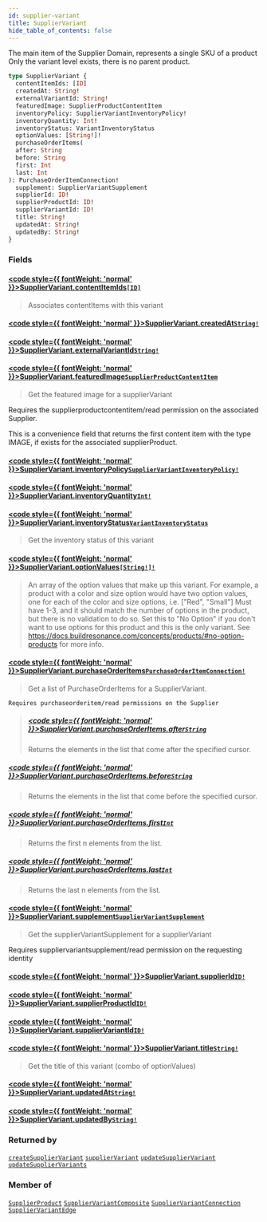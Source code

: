 ```yaml
---
id: supplier-variant
title: SupplierVariant
hide_table_of_contents: false
---
```








The main item of the Supplier Domain, represents a single SKU of a product
Only the variant level exists, there is no parent product.

```graphql
type SupplierVariant {
  contentItemIds: [ID]
  createdAt: String!
  externalVariantId: String!
  featuredImage: SupplierProductContentItem
  inventoryPolicy: SupplierVariantInventoryPolicy!
  inventoryQuantity: Int!
  inventoryStatus: VariantInventoryStatus
  optionValues: [String!]!
  purchaseOrderItems(
  after: String
  before: String
  first: Int
  last: Int
): PurchaseOrderItemConnection!
  supplement: SupplierVariantSupplement
  supplierId: ID!
  supplierProductId: ID!
  supplierVariantId: ID!
  title: String!
  updatedAt: String!
  updatedBy: String!
}
```


### Fields

#### [<code style={{ fontWeight: 'normal' }}>SupplierVariant.<b>contentItemIds</b></code>](#)<Bullet />[`[ID]`](/supply/api/graphql-admin/reference/scalars/id) <Badge class="secondary" text="list"/> <Badge class="secondary" text="scalar"/>
> Associates contentItems with this variant
> 

#### [<code style={{ fontWeight: 'normal' }}>SupplierVariant.<b>createdAt</b></code>](#)<Bullet />[`String!`](/supply/api/graphql-admin/reference/scalars/string) <Badge class="secondary" text="non-null"/> <Badge class="secondary" text="scalar"/>
> 
> 

#### [<code style={{ fontWeight: 'normal' }}>SupplierVariant.<b>externalVariantId</b></code>](#)<Bullet />[`String!`](/supply/api/graphql-admin/reference/scalars/string) <Badge class="secondary" text="non-null"/> <Badge class="secondary" text="scalar"/>
> 
> 

#### [<code style={{ fontWeight: 'normal' }}>SupplierVariant.<b>featuredImage</b></code>](#)<Bullet />[`SupplierProductContentItem`](/supply/api/graphql-admin/reference/objects/supplier-product-content-item) <Badge class="secondary" text="object"/>
> Get the featured image for a supplierVariant

Requires the supplierproductcontentitem/read permission on the associated Supplier.

This is a convenience field that returns the first content item with the type
IMAGE, if exists for the associated supplierProduct.
> 

#### [<code style={{ fontWeight: 'normal' }}>SupplierVariant.<b>inventoryPolicy</b></code>](#)<Bullet />[`SupplierVariantInventoryPolicy!`](/supply/api/graphql-admin/reference/enums/supplier-variant-inventory-policy) <Badge class="secondary" text="non-null"/> <Badge class="secondary" text="enum"/>
> 
> 

#### [<code style={{ fontWeight: 'normal' }}>SupplierVariant.<b>inventoryQuantity</b></code>](#)<Bullet />[`Int!`](/supply/api/graphql-admin/reference/scalars/int) <Badge class="secondary" text="non-null"/> <Badge class="secondary" text="scalar"/>
> 
> 

#### [<code style={{ fontWeight: 'normal' }}>SupplierVariant.<b>inventoryStatus</b></code>](#)<Bullet />[`VariantInventoryStatus`](/supply/api/graphql-admin/reference/enums/variant-inventory-status) <Badge class="secondary" text="enum"/>
> Get the inventory status of this variant
> 

#### [<code style={{ fontWeight: 'normal' }}>SupplierVariant.<b>optionValues</b></code>](#)<Bullet />[`[String!]!`](/supply/api/graphql-admin/reference/scalars/string) <Badge class="secondary" text="non-null"/> <Badge class="secondary" text="scalar"/>
> An array of the option values that make up this variant.
For example, a product with a color and size option would have two option values,
one for each of the color and size options, i.e. ["Red", "Small"]
Must have 1-3, and it should match the number of options in the product, but there is no validation to do so.
Set this to "No Option" if you don't want to use options for this product and this is the only variant.
See https://docs.buildresonance.com/concepts/products/#no-option-products for more info.
> 

#### [<code style={{ fontWeight: 'normal' }}>SupplierVariant.<b>purchaseOrderItems</b></code>](#)<Bullet />[`PurchaseOrderItemConnection!`](/supply/api/graphql-admin/reference/objects/purchase-order-item-connection) <Badge class="secondary" text="non-null"/> <Badge class="secondary" text="object"/>
> Get a list of PurchaseOrderItems for a SupplierVariant.

    Requires purchaseorderitem/read permissions on the Supplier
> ##### [<code style={{ fontWeight: 'normal' }}>SupplierVariant.purchaseOrderItems.<b>after</b></code>](#)<Bullet />[`String`](/supply/api/graphql-admin/reference/scalars/string) <Badge class="secondary" text="scalar"/>
> Returns the elements in the list that come after the specified cursor.
> 

##### [<code style={{ fontWeight: 'normal' }}>SupplierVariant.purchaseOrderItems.<b>before</b></code>](#)<Bullet />[`String`](/supply/api/graphql-admin/reference/scalars/string) <Badge class="secondary" text="scalar"/>
> Returns the elements in the list that come before the specified cursor.
> 

##### [<code style={{ fontWeight: 'normal' }}>SupplierVariant.purchaseOrderItems.<b>first</b></code>](#)<Bullet />[`Int`](/supply/api/graphql-admin/reference/scalars/int) <Badge class="secondary" text="scalar"/>
> Returns the first n elements from the list.
> 

##### [<code style={{ fontWeight: 'normal' }}>SupplierVariant.purchaseOrderItems.<b>last</b></code>](#)<Bullet />[`Int`](/supply/api/graphql-admin/reference/scalars/int) <Badge class="secondary" text="scalar"/>
> Returns the last n elements from the list.
> 

#### [<code style={{ fontWeight: 'normal' }}>SupplierVariant.<b>supplement</b></code>](#)<Bullet />[`SupplierVariantSupplement`](/supply/api/graphql-admin/reference/objects/supplier-variant-supplement) <Badge class="secondary" text="object"/>
> Get the supplierVariantSupplement for a supplierVariant

Requires suppliervariantsupplement/read permission on the requesting identity
> 

#### [<code style={{ fontWeight: 'normal' }}>SupplierVariant.<b>supplierId</b></code>](#)<Bullet />[`ID!`](/supply/api/graphql-admin/reference/scalars/id) <Badge class="secondary" text="non-null"/> <Badge class="secondary" text="scalar"/>
> 
> 

#### [<code style={{ fontWeight: 'normal' }}>SupplierVariant.<b>supplierProductId</b></code>](#)<Bullet />[`ID!`](/supply/api/graphql-admin/reference/scalars/id) <Badge class="secondary" text="non-null"/> <Badge class="secondary" text="scalar"/>
> 
> 

#### [<code style={{ fontWeight: 'normal' }}>SupplierVariant.<b>supplierVariantId</b></code>](#)<Bullet />[`ID!`](/supply/api/graphql-admin/reference/scalars/id) <Badge class="secondary" text="non-null"/> <Badge class="secondary" text="scalar"/>
> 
> 

#### [<code style={{ fontWeight: 'normal' }}>SupplierVariant.<b>title</b></code>](#)<Bullet />[`String!`](/supply/api/graphql-admin/reference/scalars/string) <Badge class="secondary" text="non-null"/> <Badge class="secondary" text="scalar"/>
> Get the title of this variant (combo of optionValues)
> 

#### [<code style={{ fontWeight: 'normal' }}>SupplierVariant.<b>updatedAt</b></code>](#)<Bullet />[`String!`](/supply/api/graphql-admin/reference/scalars/string) <Badge class="secondary" text="non-null"/> <Badge class="secondary" text="scalar"/>
> 
> 

#### [<code style={{ fontWeight: 'normal' }}>SupplierVariant.<b>updatedBy</b></code>](#)<Bullet />[`String!`](/supply/api/graphql-admin/reference/scalars/string) <Badge class="secondary" text="non-null"/> <Badge class="secondary" text="scalar"/>
> 
> 



### Returned by

[`createSupplierVariant`](/supply/api/graphql-admin/reference/mutations/create-supplier-variant)  <Badge class="secondary" text="mutation"/><Bullet />[`supplierVariant`](/supply/api/graphql-admin/reference/queries/supplier-variant)  <Badge class="secondary" text="query"/><Bullet />[`updateSupplierVariant`](/supply/api/graphql-admin/reference/mutations/update-supplier-variant)  <Badge class="secondary" text="mutation"/><Bullet />[`updateSupplierVariants`](/supply/api/graphql-admin/reference/mutations/update-supplier-variants)  <Badge class="secondary" text="mutation"/>

### Member of

[`SupplierProduct`](/supply/api/graphql-admin/reference/objects/supplier-product)  <Badge class="secondary" text="object"/><Bullet />[`SupplierVariantComposite`](/supply/api/graphql-admin/reference/objects/supplier-variant-composite)  <Badge class="secondary" text="object"/><Bullet />[`SupplierVariantConnection`](/supply/api/graphql-admin/reference/objects/supplier-variant-connection)  <Badge class="secondary" text="object"/><Bullet />[`SupplierVariantEdge`](/supply/api/graphql-admin/reference/objects/supplier-variant-edge)  <Badge class="secondary" text="object"/>




